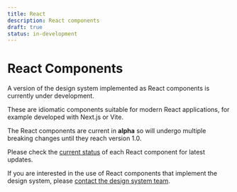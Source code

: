 ```yaml
---
title: React
description: React components
draft: true
status: in-development
---
```


# React Components

A version of the design system implemented as React components is currently under development.

These are idiomatic components suitable for modern React applications, for example developed with Next.js or Vite.

<Highlight>

The React components are current in **alpha** so will undergo multiple breaking changes until they reach version 1.0.

Please check the [current status](/components/status/) of each React component for latest updates.

If you are interested in the use of React components that implement the design system, please [contact the design system team](/contact/).

</Highlight>
